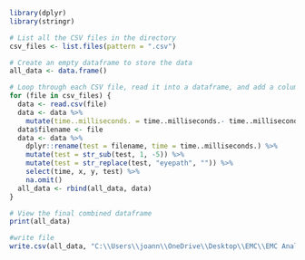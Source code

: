 ```{r, cleaning and reading in data}
library(dplyr)
library(stringr)

# List all the CSV files in the directory
csv_files <- list.files(pattern = ".csv")

# Create an empty dataframe to store the data
all_data <- data.frame()

# Loop through each CSV file, read it into a dataframe, and add a column for the filename
for (file in csv_files) {
  data <- read.csv(file)
  data <- data %>%
    mutate(time..milliseconds. = time..milliseconds.- time..milliseconds.[1])
  data$filename <- file
  data <- data %>%
    dplyr::rename(test = filename, time = time..milliseconds.) %>%
    mutate(test = str_sub(test, 1, -5)) %>%
    mutate(test = str_replace(test, "eyepath", "")) %>%
    select(time, x, y, test) %>%
    na.omit()
  all_data <- rbind(all_data, data)
}

# View the final combined dataframe
print(all_data)

#write file
write.csv(all_data, "C:\\Users\\joann\\OneDrive\\Desktop\\EMC\\EMC Analysis\\Gen_Tests\\all_eye_paths.csv", row.names = FALSE)
```
